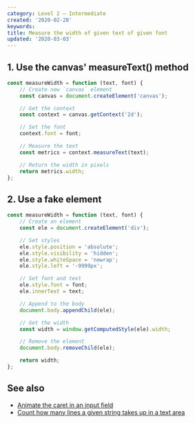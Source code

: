```yaml
---
category: Level 2 — Intermediate
created: '2020-02-28'
keywords:
title: Measure the width of given text of given font
updated: '2020-03-03'
---
```


## 1. Use the canvas' measureText() method

```js
const measureWidth = function (text, font) {
    // Create new `canvas` element
    const canvas = document.createElement('canvas');

    // Get the context
    const context = canvas.getContext('2d');

    // Set the font
    context.font = font;

    // Measure the text
    const metrics = context.measureText(text);

    // Return the width in pixels
    return metrics.width;
};
```

## 2. Use a fake element

```js
const measureWidth = function (text, font) {
    // Create an element
    const ele = document.createElement('div');

    // Set styles
    ele.style.position = 'absolute';
    ele.style.visibility = 'hidden';
    ele.style.whiteSpace = 'nowrap';
    ele.style.left = '-9999px';

    // Set font and text
    ele.style.font = font;
    ele.innerText = text;

    // Append to the body
    document.body.appendChild(ele);

    // Get the width
    const width = window.getComputedStyle(ele).width;

    // Remove the element
    document.body.removeChild(ele);

    return width;
};
```

## See also

-   [Animate the caret in an input field](https://phuoc.ng/collection/css-animation/animate-the-caret-in-an-input-field)
-   [Count how many lines a given string takes up in a text area](https://phuoc.ng/collection/html-dom/count-how-many-lines-a-given-string-takes-up-in-a-text-area)
